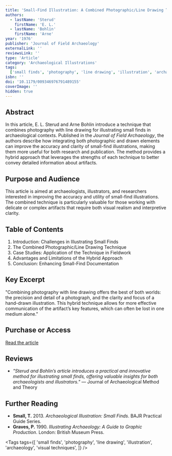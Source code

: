 ```yaml
---
title: 'Small-Find Illustration: A Combined Photographic/Line Drawing Technique'
authors:
  - lastName: 'Sterud'
    firstName: 'E. L.'
  - lastName: 'Bohlin'
    firstName: 'Arne'
year: '1976'
publisher: 'Journal of Field Archaeology'
externalLink: ''
reviewsLink: ''
type: 'Article'
category: 'Archaeological Illustrations'
tags:
  ['small finds', 'photography', 'line drawing', 'illustration', 'archaeology', 'visual techniques']
isbn: ''
doi: '10.1179/009346976791489155'
coverImage: ''
hidden: true
---
```


## Abstract

In this article, E. L. Sterud and Arne Bohlin introduce a technique that combines photography with line drawing for illustrating small finds in archaeological contexts. Published in the _Journal of Field Archaeology_, the authors describe how integrating both photographic and drawn elements can improve the accuracy and clarity of small-find illustrations, making them more useful for both research and publication. The method provides a hybrid approach that leverages the strengths of each technique to better convey detailed information about artifacts.

## Purpose and Audience

This article is aimed at archaeologists, illustrators, and researchers interested in improving the accuracy and utility of small-find illustrations. The combined technique is particularly valuable for those working with delicate or complex artifacts that require both visual realism and interpretive clarity.

## Table of Contents

1. Introduction: Challenges in Illustrating Small Finds
2. The Combined Photographic/Line Drawing Technique
3. Case Studies: Application of the Technique in Fieldwork
4. Advantages and Limitations of the Hybrid Approach
5. Conclusion: Enhancing Small-Find Documentation

## Key Excerpt

"Combining photography with line drawing offers the best of both worlds: the precision and detail of a photograph, and the clarity and focus of a hand-drawn illustration. This hybrid technique allows for more effective communication of the artifact’s key features, which can often be lost in one medium alone."

## Purchase or Access

[Read the article](https://www.tandfonline.com/doi/abs/10.1179/009346976791489155)

## Reviews

- _"Sterud and Bohlin’s article introduces a practical and innovative method for illustrating small finds, offering valuable insights for both archaeologists and illustrators."_ — Journal of Archaeological Method and Theory

## Further Reading

- **Small, T.** 2013. _Archaeological Illustration: Small Finds_. BAJR Practical Guide Series.
- **Graves, P.** 1990. _Illustrating Archaeology: A Guide to Graphic Production_. London: British Museum Press.

<Tags
  tags={[
    'small finds',
    'photography',
    'line drawing',
    'illustration',
    'archaeology',
    'visual techniques',
  ]}
/>
